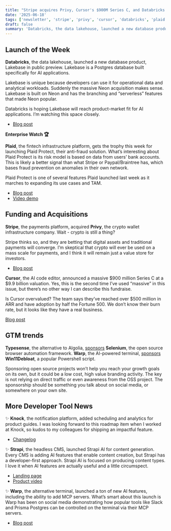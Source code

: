 ```yaml
---
title: "Stripe acquires Privy, Cursor's $900M Series C, and Databricks launches Lakebase"
date: '2025-06-18'
tags: ['newsletter', 'stripe', 'privy', 'cursor', 'databricks', 'plaid']
draft: false
summary: 'Databricks, the data lakehouse, launched a new database product, Lakebase in public preview. Lakebase is a Postgres database built specifically for AI applications.'
---
```


## **Launch of the Week**

**Databricks**, the data lakehouse, launched a new database product, Lakebase in public preview. Lakebase is a Postgres database built specifically for AI applications.

Lakebase is unique because developers can use it for operational data and analytical workloads. Suddenly the massive Neon acquisition makes sense. Lakebase is built on Neon and has the branching and “serverless” features that made Neon popular.

Databricks is hoping Lakebase will reach product-market fit for AI applications. I’m watching this space closely.

- [Blog post](https://www.databricks.com/blog/announcing-lakebase-public-preview)

**Enterprise Watch 🏆**

**Plaid**, the fintech infrastructure platform, gets the trophy this week for launching Plaid Protect, their anti-fraud solution. What’s interesting about Plaid Protect is its risk model is based on data from users’ bank accounts. This is likely a better signal than what Stripe or Paypal/Braintree has, which bases fraud prevention on anomalies in their own network.

Plaid Protect is one of several features Plaid launched last week as it marches to expanding its use cases and TAM.

- [Blog post](https://plaid.com/blog/plaid-protect-antifraud)
- [Video demo](https://www.youtube.com/watch?v=erM1UDD6JXc&t=4s)

## **Funding and Acquisitions**

**Stripe**, the payments platform, acquired **Privy**, the crypto wallet infrastructure company. Wait \- crypto is still a thing?

Stripe thinks so, and they are betting that digital assets and traditional payments will converge. I’m skeptical that crypto will ever be used on a mass scale for payments, and I think it will remain just a value store for investors.

- [Blog post](https://privy.io/blog/announcing-our-acquisition-by-stripe)

**Cursor**, the AI code editor, announced a massive \$900 million Series C at a \$9.9 billion valuation. Yes, this is the second time I’ve used “massive” in this issue, but there’s no other way I can describe this fundraise.

Is Cursor overvalued? The team says they’ve reached over $500 million in ARR and have adoption by half the Fortune 500\. We don’t know their burn rate, but it looks like they have a real business.

[Blog post](https://www.cursor.com/blog/series-c)

## GTM trends

**Typesense**, the alternative to Algolia, [sponsors](https://x.com/jasonbosco/status/1933613798285296091) **Selenium**, the open source browser automation framework. **Warp**, the AI-powered terminal, [sponsors](https://www.linkedin.com/posts/hashimwarren_if-youre-warp-how-do-you-reach-windows-activity-7327681012572778497-jWAX?utm_source=share&utm_medium=member_desktop&rcm=ACoAAAB13hIBgvkk8Jc-7qRKNppUYPiHV2AI_i8) **Win11Debloat**, a popular Powershell script.

Sponsoring open source projects won’t help you reach your growth goals on its own, but it could be a low cost, high value branding activity. The key is not relying on direct traffic or even awareness from the OSS project. The sponsorship should be something you talk about on social media, or somewhere on your own site.

## **More Developer Tool News**

✨ **Knock**, the notification platform, added scheduling and analytics for product guides. I was looking forward to this roadmap item when I worked at Knock, so kudos to my colleagues for shipping an impactful feature.

- [Changelog](https://knock.app/changelog/2025-06-16)

✨ **Strapi**, the headless CMS, launched Strapi AI for content generation. Every CMS is adding AI features that enable content creation, but Strapi has a developer-first approach. Strapi AI is focused on producing content types. I love it when AI features are actually useful and a little circumspect.

- [Landing page](https://strapi.io/ai)
- [Product video](https://www.youtube.com/watch?v=Y8hpZZk5lAY)

✨ **Warp**, the alternative terminal, launched a ton of new AI features, including the ability to add MCP servers. What’s smart about this launch is Warp has been on social media demonstrating how popular tools like Slack and Prisma Postgres can be controlled on the terminal via their MCP servers.

- [Blog post](https://www.warp.dev/blog/launch-log-3)
